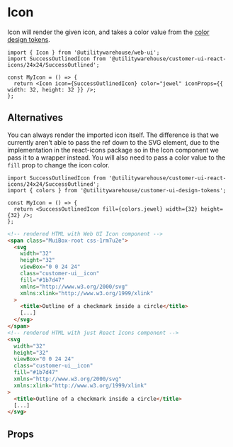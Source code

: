 
<Meta of={Stories} />

# Icon

Icon will render the given icon, and takes a color value from the [color design tokens](https://github.com/utilitywarehouse/customer-web-ui/blob/main/packages/design-tokens/src/colors.ts).

```tsx
import { Icon } from '@utilitywarehouse/web-ui';
import SuccessOutlinedIcon from '@utilitywarehouse/customer-ui-react-icons/24x24/SuccessOutlined';

const MyIcon = () => {
  return <Icon icon={SuccessOutlinedIcon} color="jewel" iconProps={{ width: 32, height: 32 }} />;
};
```

## Alternatives

You can always render the imported icon itself. The difference is that we
currently aren't able to pass the ref down to the SVG element, due to the
implementation in the react-icons package so in the Icon component we pass it
to a wrapper instead. You will also need to pass a color value to the `fill` prop
to change the icon color.

```tsx
import SuccessOutlinedIcon from '@utilitywarehouse/customer-ui-react-icons/24x24/SuccessOutlined';
import { colors } from '@utilitywarehouse/customer-ui-design-tokens';

const MyIcon = () => {
  return <SuccessOutlinedIcon fill={colors.jewel} width={32} height={32} />;
};
```

```html
<!-- rendered HTML with Web UI Icon component -->
<span class="MuiBox-root css-1rm7u2e">
  <svg
    width="32"
    height="32"
    viewBox="0 0 24 24"
    class="customer-ui__icon"
    fill="#1b7d47"
    xmlns="http://www.w3.org/2000/svg"
    xmlns:xlink="http://www.w3.org/1999/xlink"
  >
    <title>Outline of a checkmark inside a circle</title>
    [...]
  </svg>
</span>
<!-- rendered HTML with just React Icons component -->
<svg
  width="32"
  height="32"
  viewBox="0 0 24 24"
  class="customer-ui__icon"
  fill="#1b7d47"
  xmlns="http://www.w3.org/2000/svg"
  xmlns:xlink="http://www.w3.org/1999/xlink"
>
  <title>Outline of a checkmark inside a circle</title>
  [...]
</svg>
```

## Props

<ArgTypes of={Stories} />
